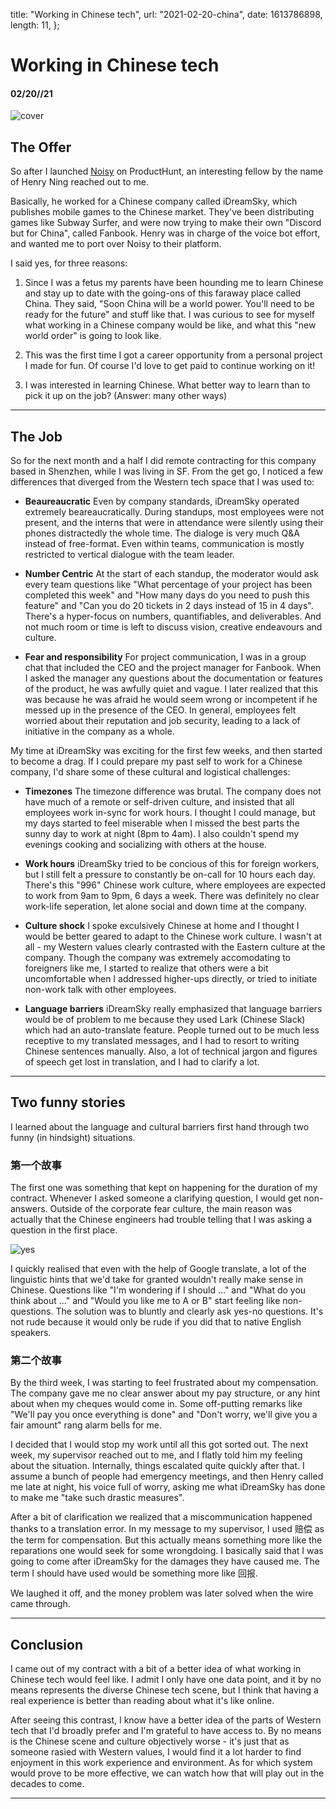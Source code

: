   title: "Working in Chinese tech",
  url: "2021-02-20-china",
  date: 1613786898,
  length: 11,
};

# Working in Chinese tech

#### 02/20//21

![cover](/images/2021-02-20-china/cover.jpg)

## The Offer

So after I launched [Noisy](/projects/noisy) on ProductHunt, an interesting fellow by the name of Henry Ning reached out to me.

Basically, he worked for a Chinese company called iDreamSky, which publishes mobile games to the Chinese market. They've been distributing games like Subway Surfer, and were now trying to make their own "Discord but for China", called Fanbook. Henry was in charge of the voice bot effort, and wanted me to port over Noisy to their platform.

I said yes, for three reasons:

1. Since I was a fetus my parents have been hounding me to learn Chinese and stay up to date with the going-ons of this faraway place called China. They said, "Soon China will be a world power. You'll need to be ready for the future" and stuff like that. I was curious to see for myself what working in a Chinese company would be like, and what this "new world order" is going to look like.

2. This was the first time I got a career opportunity from a personal project I made for fun. Of course I'd love to get paid to continue working on it!

3. I was interested in learning Chinese. What better way to learn than to pick it up on the job? (Answer: many other ways)

---

## The Job

So for the next month and a half I did remote contracting for this company based in Shenzhen, while I was living in SF. From the get go, I noticed a few differences that diverged from the Western tech space that I was used to:

- **Beaureaucratic** Even by company standards, iDreamSky operated extremely beareaucratically. During standups, most employees were not present, and the interns that were in attendance were silently using their phones distractedly the whole time. The dialoge is very much Q&A instead of free-format. Even within teams, communication is mostly restricted to vertical dialogue with the team leader.

- **Number Centric** At the start of each standup, the moderator would ask every team questions like "What percentage of your project has been completed this week" and "How many days do you need to push this feature" and "Can you do 20 tickets in 2 days instead of 15 in 4 days". There's a hyper-focus on numbers, quantifiables, and deliverables. And not much room or time is left to discuss vision, creative endeavours and culture.

- **Fear and responsibility** For project communication, I was in a group chat that included the CEO and the project manager for Fanbook. When I asked the manager any questions about the documentation or features of the product, he was awfully quiet and vague. I later realized that this was because he was afraid he would seem wrong or incompetent if he messed up in the presence of the CEO. In general, employees felt worried about their reputation and job security, leading to a lack of initiative in the company as a whole.

My time at iDreamSky was exciting for the first few weeks, and then started to become a drag. If I could prepare my past self to work for a Chinese company, I'd share some of these cultural and logistical challenges:

- **Timezones** The timezone difference was brutal. The company does not have much of a remote or self-driven culture, and insisted that all employees work in-sync for work hours. I thought I could manage, but my days started to feel miserable when I missed the best parts the sunny day to work at night (8pm to 4am). I also couldn't spend my evenings cooking and socializing with others at the house.

- **Work hours** iDreamSky tried to be concious of this for foreign workers, but I still felt a pressure to constantly be on-call for 10 hours each day. There's this "996" Chinese work culture, where employees are expected to work from 9am to 9pm, 6 days a week. There was definitely no clear work-life seperation, let alone social and down time at the company.

- **Culture shock** I spoke exculsively Chinese at home and I thought I would be better geared to adapt to the Chinese work culture. I wasn't at all - my Western values clearly contrasted with the Eastern culture at the company. Though the company was extremely accomodating to foreigners like me, I started to realize that others were a bit uncomfortable when I addressed higher-ups directly, or tried to initiate non-work talk with other employees.

- **Language barriers** iDreamSky really emphasized that language barriers would be of problem to me because they used Lark (Chinese Slack) which had an auto-translate feature. People turned out to be much less receptive to my translated messages, and I had to resort to writing Chinese sentences manually. Also, a lot of technical jargon and figures of speech get lost in translation, and I had to clarify a lot.

---

## Two funny stories

I learned about the language and cultural barriers first hand through two funny (in hindsight) situations.

### 第一个故事

The first one was something that kept on happening for the duration of my contract. Whenever I asked someone a clarifying question, I would get non-answers. Outside of the corporate fear culture, the main reason was actually that the Chinese engineers had trouble telling that I was asking a question in the first place.

![yes](/images/2021-02-20-china/yes.png)

I quickly realised that even with the help of Google translate, a lot of the linguistic hints that we'd take for granted wouldn't really make sense in Chinese. Questions like "I'm wondering if I should ..." and "What do you think about ..." and "Would you like me to A or B" start feeling like non-questions. The solution was to bluntly and clearly ask yes-no questions. It's not rude because it would only be rude if you did that to native English speakers.

### 第二个故事

By the third week, I was starting to feel frustrated about my compensation. The company gave me no clear answer about my pay structure, or any hint about when my cheques would come in. Some off-putting remarks like "We'll pay you once everything is done" and "Don't worry, we'll give you a fair amount" rang alarm bells for me.

I decided that I would stop my work until all this got sorted out. The next week, my supervisor reached out to me, and I flatly told him my feeling about the situation. Internally, things escalated quite quickly after that. I assume a bunch of people had emergency meetings, and then Henry called me late at night, his voice full of worry, asking me what iDreamSky has done to make me "take such drastic measures".

After a bit of clarification we realized that a miscommunication happened thanks to a translation error. In my message to my supervisor, I used 赔偿 as the term for compensation. But this actually means something more like the reparations one would seek for some wrongdoing. I basically said that I was going to come after iDreamSky for the damages they have caused me. The term I should have used would be something more like 回报.

We laughed it off, and the money problem was later solved when the wire came through.

---

## Conclusion

I came out of my contract with a bit of a better idea of what working in Chinese tech would feel like. I admit I only have one data point, and it by no means represents the diverse Chinese tech scene, but I think that having a real experience is better than reading about what it's like online.

After seeing this contrast, I know have a better idea of the parts of Western tech that I'd broadly prefer and I'm grateful to have access to. By no means is the Chinese scene and culture objectively worse - it's just that as someone rasied with Western values, I would find it a lot harder to find enjoyment in this work experience and environment. As for which system would prove to be more effective, we can watch how that will play out in the decades to come.

---
